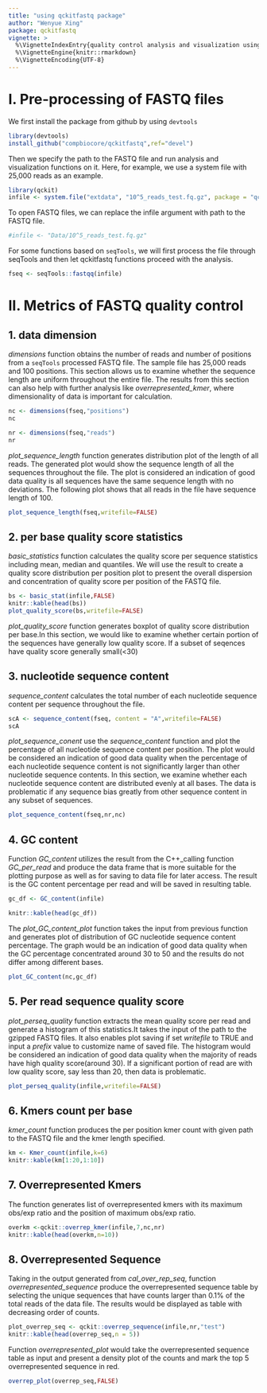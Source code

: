```yaml
---
title: "using qckitfastq package"
author: "Wenyue Xing"
package: qckitfastq
vignette: >
  %\VignetteIndexEntry{quality control analysis and visualization using qckitfastq }
  %\VignetteEngine{knitr::rmarkdown}
  %\VignetteEncoding{UTF-8}
---
```




# I. Pre-processing of FASTQ files

We first install the package from github by using `devtools`

```R

library(devtools)
install_github("compbiocore/qckitfastq",ref="devel")


```

Then we specify the path to the FASTQ file and run analysis and visualization functions on it. 
Here, for example, we use a system file with 25,000 reads as an example. 

```r
library(qckit)
infile <- system.file("extdata", "10^5_reads_test.fq.gz", package = "qckit")

```
To open FASTQ files, we can replace the infile argument with path to the FASTQ file. 

```r

#infile <- "Data/10^5_reads_test.fq.gz"

```

For some functions based on `seqTools`, we will first process the file through seqTools and then let qckitfastq functions proceed with the analysis. 

```r

fseq <- seqTools::fastqq(infile)

```

# II. Metrics of FASTQ quality control


## 1. data dimension

*dimensions* function obtains the number of reads and number of positions from a `seqTools` processed FASTQ file. The sample file has 25,000 reads and 100 positions. This section allows us to examine whether the sequence length are uniform throughout the entire file. The results from this section can also help with further analysis like *overrepresented_kmer*, where dimensionality of data is important for calculation. 

```r


nc <- dimensions(fseq,"positions")
nc

nr <- dimensions(fseq,"reads")
nr
```

*plot_sequence_length* function generates distribution plot of the length of all reads. The generated plot would show the sequence length of all the sequences throughout the file. The plot is considered an indication of good data quality is all sequences have the same sequence length with no deviations. The following plot shows that all reads in the file have sequence length of 100. 

```r
plot_sequence_length(fseq,writefile=FALSE)


```

## 2.  per base quality score statistics

*basic_statistics* function calculates the quality score per sequence statistics including mean, median and quantiles. We will use the result to create a quality score distribution per position plot to present the overall dispersion and concentration of quality score per position of the FASTQ file.   

```r

bs <- basic_stat(infile,FALSE)
knitr::kable(head(bs))
plot_quality_score(bs,writefile=FALSE)
```
*plot_quality_score* function generates boxplot of quality score distribution per base.In this section, we would like to examine whether certain portion of the sequences have generally low quality score. If a subset of seqences have quality score generally small(<30) 

## 3. nucleotide sequence content

*sequence_content* calculates the total number of each nucleotide sequence content per sequence throughout the file. 
```r
scA <- sequence_content(fseq, content = "A",writefile=FALSE)
scA
```

*plot_sequence_conent* use the *sequence_content* function and plot the percentage of all nucleotide sequence content per position. The plot would be considered an indication of good data quality when the percentage of each nucleotide sequence content is not significantly larger than other nucleotide sequence contents. In this section, we examine whether each nucleotide sequence content are distributed evenly at all bases. The data is problematic if any sequence bias greatly from other sequence content in any subset of sequences. 

```r

plot_sequence_content(fseq,nr,nc)

```


## 4. GC content


Function *GC_content* utilizes the result from the C++_calling function *GC_per_read* and produce the data frame that is more suitable for the plotting purpose as well as for saving to data file for later access. The result is the GC content percentage per read and will be saved in resulting table. 

```r

gc_df <- GC_content(infile)

knitr::kable(head(gc_df))


```


The *plot_GC_content_plot* function takes the input from previous function and generates plot of distribution of GC nucleotide sequence content percentage. The graph would be an indication of good data quality when the  GC percentage concentrated around 30 to 50 and the results do not differ among different bases. 


```r

plot_GC_content(nc,gc_df)


```


## 5. Per read sequence quality score

*plot_perseq_quality* function extracts the mean quality score per read and generate a histogram of this statistics.It takes the input of the path to the gzipped FASTQ files. It also enables plot saving if set *writefile* to TRUE and input a *prefix* value to customize name of saved file. The histogram would be considered an indication of good data quality when the majority of reads have high quality score(around 30). If a significant portion of read are with low quality score, say less than 20, then data is problematic. 


```r

plot_perseq_quality(infile,writefile=FALSE)

```

## 6. Kmers count per base

*kmer_count* function produces the per position kmer count with given path to the FASTQ file and the kmer length specified. 

```r

km <- Kmer_count(infile,k=6)
knitr::kable(km[1:20,1:10])

```

## 7. Overrepresented Kmers
The function generates list of overrepresented kmers with its maximum obs/exp ratio and the position of maximum obs/exp ratio. 


```r

overkm <-qckit::overrep_kmer(infile,7,nc,nr)
knitr::kable(head(overkm,n=10))


```

## 8. Overrepresented Sequence

Taking in the output generated from *cal_over_rep_seq*, function *overrepresented_sequence* produce the overrepresented sequence table by selecting the unique sequences that have counts larger than 0.1% of the total reads of the data file. The results would be displayed as table with decreasing order of counts.


```r

plot_overrep_seq <- qckit::overrep_sequence(infile,nr,"test")
knitr::kable(head(overrep_seq,n = 5))

```

Function *overrepresented_plot* would take the overrepresented sequence table as input and present a density plot of the counts and mark the top 5 overrepresented sequence in red. 


```r


overrep_plot(overrep_seq,FALSE)


```
